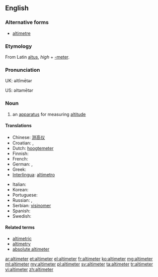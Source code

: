 ==English==

===Alternative forms===
* [[altimetre]]

===Etymology===
From Latin [[altus]], ''high'' + [[-meter]].

===Pronunciation===
UK: əltĭmētər

US: əltəmētər

===Noun===
{{en-noun}}

# an [[apparatus]] for measuring [[altitude]]

====Translations====
{{trans-top|an apparatus for measuring altitude}}
* Chinese: [[测高仪]]
* Croatian: {{t-|hr|visinomjer|m|alt=vȉsinomjēr}}, {{t-|hr|altimetar|m|alt=àltimetar}}
* Dutch: [[hoogtemeter]] {{m}}
* Finnish: {{t-|fi|korkeusmittari}}
* French: {{t+|fr|altimètre|m}}
* German: {{t-|de|Höhenmesser|m}}, {{t-|de|Altimeter|n}}
* Greek: {{t+|el|υψόμετρο|n|tr=ipsómetro}}
* [[Interlingua]]: [[altimetro]]
{{trans-mid}}
* Italian: {{t-|it|altimetro}}
* Korean: {{t|ko|고도계|tr=godoge|sc=Kore}}
* Portuguese: {{t+|pt|altímetro}}
* Russian: {{t|ru|альтиметр|m|sc=Cyrl|tr=al'timétr}}, {{t|ru|высотомер|m|sc=Cyrl|tr=vysotomér}}
* Serbian: [[visinomer]] {{m}}
* Spanish: {{t-|es|altímetro}}
* Swedish: {{t|sv|höjdmätare|c}}
{{trans-bottom}}

====Related terms====
* [[altimetric]]
* [[altimetry]]
* [[absolute altimeter]]

[[ar:altimeter]]
[[et:altimeter]]
[[el:altimeter]]
[[fr:altimeter]]
[[ko:altimeter]]
[[mg:altimeter]]
[[ml:altimeter]]
[[my:altimeter]]
[[pl:altimeter]]
[[sv:altimeter]]
[[ta:altimeter]]
[[tr:altimeter]]
[[vi:altimeter]]
[[zh:altimeter]]